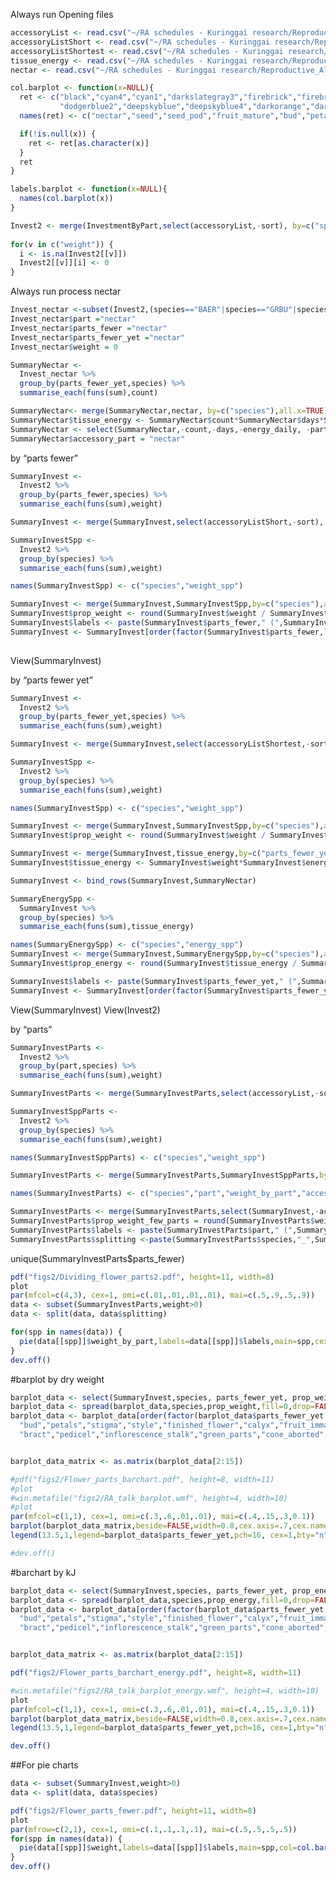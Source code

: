 Always run
Opening files

``` r
accessoryList <- read.csv("~/RA schedules - Kuringgai research/Reproductive_Allocation_Kuringgai/data/accessoryList.csv")
accessoryListShort <- read.csv("~/RA schedules - Kuringgai research/Reproductive_Allocation_Kuringgai/data/accessoryListShort.csv")
accessoryListShortest <- read.csv("~/RA schedules - Kuringgai research/Reproductive_Allocation_Kuringgai/data/accessoryListShortest.csv")
tissue_energy <- read.csv("~/RA schedules - Kuringgai research/Reproductive_Allocation_Kuringgai/data/tissue_energy.csv")
nectar <- read.csv("~/RA schedules - Kuringgai research/Reproductive_Allocation_Kuringgai/data/nectar.csv")

col.barplot <- function(x=NULL){
  ret <- c("black","cyan4","cyan1","darkslategray3","firebrick","firebrick1","firebrick2","firebrick3","gold","bisque","chartreuse2","chartreuse3","chartreuse4","chartreuse2","deepskyblue",
           "dodgerblue2","deepskyblue","deepskyblue4","darkorange","darkorange1","darkorange2","darkorange3","darkorange4","darkorange3")
  names(ret) <- c("nectar","seed","seed_pod","fruit_mature","bud","petals","stigma","style","finished_flower","calyx","fruit_immature","seed_immature","seed_aborted","fruit_seed_immature","bract","pedicel","green_parts","inflorescence_stalk","cone_aborted","cone_base_brown","cone_base_green","cone_brown","cone_green","cone")

  if(!is.null(x)) {
    ret <- ret[as.character(x)]
  }
  ret
}

labels.barplot <- function(x=NULL){
  names(col.barplot(x))
}

Invest2 <- merge(InvestmentByPart,select(accessoryList,-sort), by=c("species","part"))
  
for(v in c("weight")) {
  i <- is.na(Invest2[[v]])
  Invest2[[v]][i] <- 0
}
```

Always run 
process nectar
```r
Invest_nectar <-subset(Invest2,(species=="BAER"|species=="GRBU"|species=="GRSP"|species=="HATE")&part=="flower_stigma")
Invest_nectar$part ="nectar"
Invest_nectar$parts_fewer ="nectar"
Invest_nectar$parts_fewer_yet ="nectar"
Invest_nectar$weight = 0

SummaryNectar <- 
  Invest_nectar %>%
  group_by(parts_fewer_yet,species) %>%
  summarise_each(funs(sum),count)

SummaryNectar<- merge(SummaryNectar,nectar, by=c("species"),all.x=TRUE)
SummaryNectar$tissue_energy <- SummaryNectar$count*SummaryNectar$days*SummaryNectar$energy_daily/1000
SummaryNectar <- select(SummaryNectar,-count,-days,-energy_daily, -part)
SummaryNectar$accessory_part = "nectar"
```

by "parts fewer"
```r
SummaryInvest <- 
  Invest2 %>%
  group_by(parts_fewer,species) %>%
  summarise_each(funs(sum),weight)

SummaryInvest <- merge(SummaryInvest,select(accessoryListShort,-sort), by=c("species","parts_fewer"),all.x=TRUE)

SummaryInvestSpp <- 
  Invest2 %>%
  group_by(species) %>%
  summarise_each(funs(sum),weight)

names(SummaryInvestSpp) <- c("species","weight_spp")

SummaryInvest <- merge(SummaryInvest,SummaryInvestSpp,by=c("species"),all.x=TRUE)
SummaryInvest$prop_weight <- round(SummaryInvest$weight / SummaryInvest$weight_spp,digits=3)
SummaryInvest$labels <- paste(SummaryInvest$parts_fewer," (",SummaryInvest$prop_weight,")")
SummaryInvest <- SummaryInvest[order(factor(SummaryInvest$parts_fewer,levels=c(c("seed","seed_pod","fruit_mature","bud","petals","stigma","style","finished_flower","calyx","fruit_immature","seed_immature","seed_aborted",
                                                                                 "bract","pedicel","inflorescence_stalk","cone_aborted","cone_base_brown","cone_base_green","cone_brown","cone_green")))),]
```
View(SummaryInvest)

by "parts fewer yet"
```r
SummaryInvest <- 
  Invest2 %>%
  group_by(parts_fewer_yet,species) %>%
  summarise_each(funs(sum),weight)

SummaryInvest <- merge(SummaryInvest,select(accessoryListShortest,-sort), by=c("species","parts_fewer_yet"),all.x=TRUE)

SummaryInvestSpp <- 
  Invest2 %>%
  group_by(species) %>%
  summarise_each(funs(sum),weight)

names(SummaryInvestSpp) <- c("species","weight_spp")

SummaryInvest <- merge(SummaryInvest,SummaryInvestSpp,by=c("species"),all.x=TRUE)
SummaryInvest$prop_weight <- round(SummaryInvest$weight / SummaryInvest$weight_spp,digits=3)

SummaryInvest <- merge(SummaryInvest,tissue_energy,by=c("parts_fewer_yet"),all.x=TRUE)
SummaryInvest$tissue_energy <- SummaryInvest$weight*SummaryInvest$energy/1000

SummaryInvest <- bind_rows(SummaryInvest,SummaryNectar)

SummaryEnergySpp <- 
  SummaryInvest %>%
  group_by(species) %>%
  summarise_each(funs(sum),tissue_energy)

names(SummaryEnergySpp) <- c("species","energy_spp")
SummaryInvest <- merge(SummaryInvest,SummaryEnergySpp,by=c("species"),all.x=TRUE)
SummaryInvest$prop_energy <- round(SummaryInvest$tissue_energy / SummaryInvest$energy_spp,digits=3)

SummaryInvest$labels <- paste(SummaryInvest$parts_fewer_yet," (",SummaryInvest$prop_weight,")")
SummaryInvest <- SummaryInvest[order(factor(SummaryInvest$parts_fewer_yet,levels=c(c("nectar","bud","petals","calyx","finished_flower","fruit_seed_immature","seed","seed_pod","fruit_mature","bract","pedicel","inflorescence_stalk","green_parts","cone")))),]
```

View(SummaryInvest)
View(Invest2)

by "parts"
```r
SummaryInvestParts <- 
  Invest2 %>%
  group_by(part,species) %>%
  summarise_each(funs(sum),weight)

SummaryInvestParts <- merge(SummaryInvestParts,select(accessoryList,-sort), by=c("species","part"),all.x=TRUE)

SummaryInvestSppParts <- 
  Invest2 %>%
  group_by(species) %>%
  summarise_each(funs(sum),weight)

names(SummaryInvestSppParts) <- c("species","weight_spp")

SummaryInvestParts <- merge(SummaryInvestParts,SummaryInvestSppParts,by=c("species"),all.x=TRUE)

names(SummaryInvestParts) <- c("species","part","weight_by_part","accessory_part","parts_fewer","parts_fewer_yet","weight_spp")

SummaryInvestParts <- merge(SummaryInvestParts,select(SummaryInvest,-accessory_part,-weight_spp),by=c("species","parts_fewer_yet"),all.x=TRUE)
SummaryInvestParts$prop_weight_few_parts = round(SummaryInvestParts$weight_by_part / SummaryInvestParts$weight,digits=3)
SummaryInvestParts$labels <- paste(SummaryInvestParts$part," (",SummaryInvestParts$prop_weight_few_parts,")")
SummaryInvestParts$splitting <-paste(SummaryInvestParts$species,"_",SummaryInvestParts$parts_fewer_yet)
```

unique(SummaryInvestParts$parts_fewer)

``` r
pdf("figs2/Dividing_flower_parts2.pdf", height=11, width=8)
plot
par(mfcol=c(4,3), cex=1, omi=c(.01,.01,.01,.01), mai=c(.5,.9,.5,.9)) 
data <- subset(SummaryInvestParts,weight>0)
data <- split(data, data$splitting)

for(spp in names(data)) {
  pie(data[[spp]]$weight_by_part,labels=data[[spp]]$labels,main=spp,cex=0.3,cex.main=0.5,col=col.age())
}
dev.off()
```

#barplot by dry weight
```r
barplot_data <- select(SummaryInvest,species, parts_fewer_yet, prop_weight)
barplot_data <- spread(barplot_data,species,prop_weight,fill=0,drop=FALSE)
barplot_data <- barplot_data[order(factor(barplot_data$parts_fewer_yet,levels=c(c(
  "bud","petals","stigma","style","finished_flower","calyx","fruit_immature","seed_immature","seed_aborted","fruit_seed_immature","seed","seed_pod","fruit_mature",
  "bract","pedicel","inflorescence_stalk","green_parts","cone_aborted","cone_base_brown","cone_base_green","cone_brown","cone_green","cone")))),]


barplot_data_matrix <- as.matrix(barplot_data[2:15])

#pdf("figs2/Flower_parts_barchart.pdf", height=8, width=11)
#plot
#win.metafile("figs2/RA_talk_barplot.wmf", height=4, width=10)
#plot
par(mfcol=c(1,1), cex=1, omi=c(.3,.6,.01,.01), mai=c(.4,.15,.3,0.1)) 
barplot(barplot_data_matrix,beside=FALSE,width=0.8,cex.axis=.7,cex.names=.7,xlim=c(.5,17.2),col=col.barplot(barplot_data$parts_fewer_yet),ylab="proportion repro investment")
legend(13.5,1,legend=barplot_data$parts_fewer_yet,pch=16, cex=1,bty="n",col=col.barplot(barplot_data$parts_fewer_yet))

#dev.off()
```

#barchart by kJ
```r
barplot_data <- select(SummaryInvest,species, parts_fewer_yet, prop_energy)
barplot_data <- spread(barplot_data,species,prop_energy,fill=0,drop=FALSE)
barplot_data <- barplot_data[order(factor(barplot_data$parts_fewer_yet,levels=c(c("nectar",
  "bud","petals","stigma","style","finished_flower","calyx","fruit_immature","seed_immature","seed_aborted","fruit_seed_immature","seed","seed_pod","fruit_mature",
  "bract","pedicel","inflorescence_stalk","green_parts","cone_aborted","cone_base_brown","cone_base_green","cone_brown","cone_green","cone")))),]


barplot_data_matrix <- as.matrix(barplot_data[2:15])

pdf("figs2/Flower_parts_barchart_energy.pdf", height=8, width=11)

#win.metafile("figs2/RA_talk_barplot_energy.wmf", height=4, width=10)
plot
par(mfcol=c(1,1), cex=1, omi=c(.3,.6,.01,.01), mai=c(.4,.15,.3,0.1)) 
barplot(barplot_data_matrix,beside=FALSE,width=0.8,cex.axis=.7,cex.names=.7,xlim=c(.5,17.2),col=col.barplot(barplot_data$parts_fewer_yet),ylab="proportion repro investment")
legend(13.5,1,legend=barplot_data$parts_fewer_yet,pch=16, cex=1,bty="n",col=col.barplot(barplot_data$parts_fewer_yet))

dev.off()
```


##For pie charts
```r
data <- subset(SummaryInvest,weight>0)
data <- split(data, data$species)

pdf("figs2/Flower_parts_fewer.pdf", height=11, width=8)
plot
par(mfrow=c(2,1), cex=1, omi=c(.1,.1,.1,.1), mai=c(.5,.5,.5,.5)) 
for(spp in names(data)) {
  pie(data[[spp]]$weight,labels=data[[spp]]$labels,main=spp,col=col.barplot(data[[spp]]$parts_fewer_yet),cex=0.8)
}
dev.off()
```
